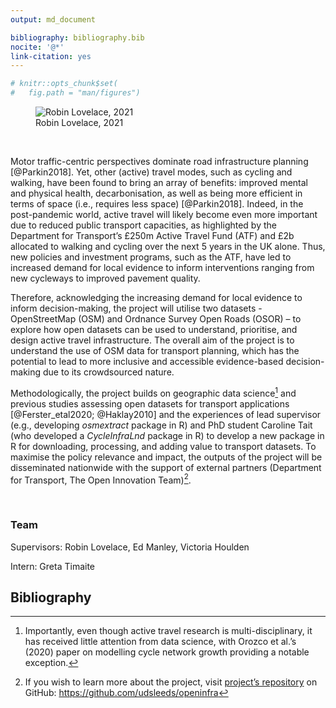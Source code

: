 ```yaml
---
output: md_document

bibliography: bibliography.bib
nocite: '@*'
link-citation: yes
---
```


```r
# knitr::opts_chunk$set(
#   fig.path = "man/figures")
```

![Robin Lovelace, 2021](man/figures/feature_image.png)

<br>

Motor traffic-centric perspectives dominate road infrastructure planning [@Parkin2018]. Yet, other (active) travel modes, such as cycling and walking, have been found to bring an array of benefits: improved mental and physical health, decarbonisation, as well as being more efficient in terms of space (i.e., requires less space) [@Parkin2018]. Indeed, in the post-pandemic world, active travel will likely become even more important due to reduced public transport capacities, as highlighted by the Department for Transport's £250m Active Travel Fund (ATF) and £2b allocated to walking and cycling over the next 5 years in the UK alone. Thus, new policies and investment programs, such as the ATF, have led to increased demand for local evidence to inform interventions ranging from new cycleways to improved pavement quality.

Therefore, acknowledging the increasing demand for local evidence to inform decision-making, the project will utilise two datasets - OpenStreetMap (OSM) and Ordnance Survey Open Roads (OSOR) – to explore how open datasets can be used to understand, prioritise, and design active travel infrastructure. The overall aim of the project is to understand the use of OSM data for transport planning, which has the potential to lead to more inclusive and accessible evidence-based decision-making due to its crowdsourced nature.

Methodologically, the project builds on geographic data science^[Importantly, even though active travel research is multi-disciplinary, it has received little attention from data science, with Orozco et al.'s (2020) paper on modelling cycle network growth providing a notable exception.] and previous studies assessing open datasets for transport applications [@Ferster_etal2020; @Haklay2010] and the experiences of lead supervisor (e.g., developing *osmextract* package in R) and PhD student Caroline Tait (who developed a *CycleInfraLnd* package in R) to develop a new package in R for downloading, processing, and adding value to transport datasets. To maximise the policy relevance and impact, the outputs of the project will be disseminated nationwide with the support of external partners (Department for Transport, The Open Innovation Team)^[If you wish to learn more about the project, visit [project's repository](https://github.com/udsleeds/openinfra) on GitHub: <https://github.com/udsleeds/openinfra>].

<br>

### Team

Supervisors: Robin Lovelace, Ed Manley, Victoria Houlden

Intern: Greta Timaite

## Bibliography